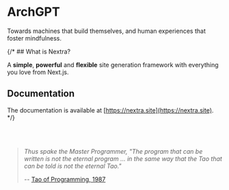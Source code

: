 # ArchGPT
 
Towards machines that build themselves, and human experiences that foster mindfulness.

{/* ## What is Nextra?

A **simple**, **powerful** and **flexible** site generation framework with everything you love from Next.js.

## Documentation

The documentation is available at [https://nextra.site](https://nextra.site). */}

<br/>
<br/>

>
> *Thus spake the Master Programmer, "The program that can be written is not the eternal program ... in the same way that the Tao that can be told is not the eternal Tao."*
>
> -- [Tao of Programming, 1987](https://www.mit.edu/~xela/tao.html)